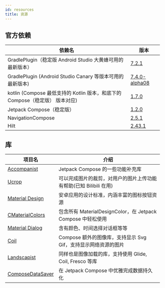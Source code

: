 ```yaml
---
id: resources
title: 资源
---
```


## 官方依赖

|依赖名|版本|
|------|-----|
|GradlePlugin（稳定版 Android Studio 大黄蜂可用的最新版本）|[7.2.1](https://mvnrepository.com/artifact/com.android.tools.build/gradle?repo=google)|
|GradlePlugin (Android Studio Canary 等版本可用的最新版本)|[7.4.0-alpha08](https://mvnrepository.com/artifact/com.android.tools.build/gradle?repo=google)|
|kotlin (Compose 最低支持的 Kotlin 版本，和底下的 Compose（稳定版） 版本对应) |[1.7.0](https://developer.android.google.cn/jetpack/androidx/releases/compose-kotlin)|
|Jetpack Compose（稳定版）|[1.2.0](https://developer.android.com/jetpack/androidx/releases/compose)|
|NavigationCompose|[2.5.1](https://developer.android.com/jetpack/androidx/releases/navigation)|
|Hilt|[2.43.1](https://mvnrepository.com/artifact/com.google.dagger/hilt-android)|

## 库

| 项目名 | 介绍 |
| -------|------|
|[Accompanist](https://github.com/google/accompanist) | Jetpack Compose 的一些功能补充库
|[Ucrop](https://github.com/Yalantis/uCrop) | 可以完成图片的裁剪，对用户的图片上传功能有帮助(已知 Bilibili 在用)
|[Material Design](https://material.io/design) | 安卓应用的设计标准，内涵丰富的图标按钮资源
|[CMaterialColors](https://github.com/FunnySaltyFish/CMaterialColors) | 包含所有 MaterialDesignColor，在 Jetpack Compose 中轻松使用
|[Material Dialog](https://github.com/afollestad/material-dialogs) | 含有颜色、时间选择对话框等等
|[Coil](https://coil-kt.github.io/coil/compose/) | Compose 额外的图像库，支持显示 Svg Gif，支持显示网络资源的图片
|[Landscapist](https://github.com/skydoves/Landscapist) | 同样也是图像加载的库，支持使用 Glide, Coil, Fresco 等库
|[ComposeDataSaver](https://github.com/FunnySaltyFish/ComposeDataSaver) | 在 Jetpack Compose 中优雅完成数据持久化 
